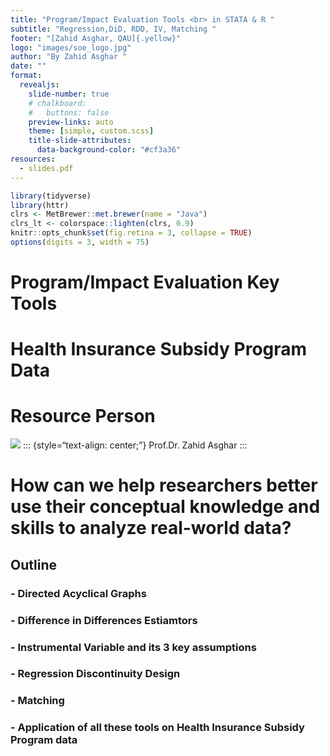 ```yaml
---
title: "Program/Impact Evaluation Tools <br> in STATA & R "
subtitle: "Regression,DiD, RDD, IV, Matching "
footer: "[Zahid Asghar, QAU]{.yellow}"
logo: "images/soe_logo.jpg"
author: "By Zahid Asghar "
date: ""
format:
  revealjs: 
    slide-number: true
    # chalkboard: 
    #   buttons: false
    preview-links: auto
    theme: [simple, custom.scss]
    title-slide-attributes:
      data-background-color: "#cf3a36"
resources:
  - slides.pdf
---
```

```r
library(tidyverse)
library(httr)
clrs <- MetBrewer::met.brewer(name = "Java")
clrs_lt <- colorspace::lighten(clrs, 0.9)
knitr::opts_chunk$set(fig.retina = 3, collapse = TRUE)
options(digits = 3, width = 75)
```

# Program/Impact Evaluation Key Tools {background-color="`r clrs[1]`" .white}


# Health Insurance Subsidy Program Data {background-color="`r clrs[1]`"}

# Resource Person

![](images/zahid.jpg)
::: {style="text-align: center;"}
Prof.Dr. Zahid Asghar
:::

# How can we help researchers better use their conceptual knowledge and skills to analyze real-world data?{ .center .middle}

## Outline 

### - Directed Acyclical Graphs

### - [Difference in Differences Estiamtors]{.yellow}

### - Instrumental Variable and its 3 key assumptions

### - [Regression Discontinuity Design]{.yellow} 

### - Matching 

### - [Application of all these tools on Health Insurance Subsidy Program data]{.yellow} 